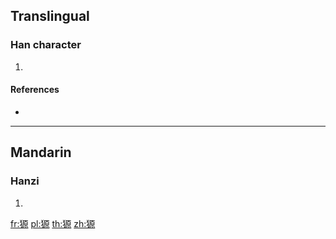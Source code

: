 ==Translingual==

===Han character===
{{Han char|rn=94|rad=犬|as=10|sn=13|four=41296|canj=KHMHF}}

# {{defn|Han|sort=犬10}}

====References====
* {{Han ref|kx=0716.310|dkj=20596|dj=1128.160|hdz=21362.100|uh=7342|ud=29506|bh=DEAB|bd=57003}}

----

==Mandarin==

===Hanzi===
{{cmn-hanzi|pin=[[huán]] ([[huan2]]), [[yuán]] ([[yuan2]])|wg=huan<sup>2</sup>, yüan<sup>2</sup>}}

# {{defn|lang=cmn|sort=犬10}}

[[fr:獂]]
[[pl:獂]]
[[th:獂]]
[[zh:獂]]